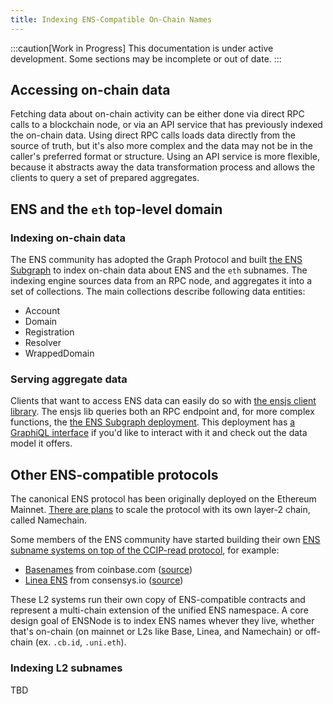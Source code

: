 ```yaml
---
title: Indexing ENS‐Compatible On‐Chain Names
---
```


:::caution[Work in Progress]
This documentation is under active development. Some sections may be incomplete or out of date.
:::


## Accessing on-chain data

Fetching data about on-chain activity can be either done via direct RPC calls to a blockchain node, or via an API service that has previously indexed the on-chain data. Using direct RPC calls loads data directly from the source of truth, but it's also more complex and the data may not be in the caller's preferred format or structure. Using an API service is more flexible, because it abstracts away the data transformation process and allows the clients to query a set of prepared aggregates.

## ENS and the `eth` top-level domain

### Indexing on-chain data

The ENS community has adopted the Graph Protocol and built [the ENS Subgraph](https://github.com/ensdomains/ens-subgraph) to index on-chain data about ENS and the `eth` subnames. The indexing engine sources data from an RPC node, and aggregates it into a set of collections. The main collections describe following data entities:
- Account
- Domain
- Registration
- Resolver
- WrappedDomain

### Serving aggregate data

Clients that want to access ENS data can easily do so with [the ensjs client library](https://github.com/ensdomains/ensjs). The ensjs lib queries both an RPC endpoint and, for more complex functions, the [the ENS Subgraph deployment](https://api.thegraph.com/subgraphs/name/ensdomains/ens). This deployment has [a GraphiQL interface](https://api.thegraph.com/subgraphs/name/ensdomains/ens/graphql?query=%7B%0A++account%28id%3A+%220xd4416b13d2b3a9abae7acd5d6c2bbdbe25686401%22%29+%7B%0A++++domains%28orderBy%3A+createdAt%2C+orderDirection%3A+desc%2C+first%3A+3%29+%7B%0A++++++name%0A++++++createdAt%0A++++++resolver+%7B%0A++++++++addr+%7B%0A++++++++++id%0A++++++++%7D%0A++++++++contentHash%0A++++++++texts%0A++++++%7D%0A++++%7D%0A++%7D%0A++registrations%28orderBy%3A+registrationDate%2C+orderDirection%3A+desc%2C+first%3A+3%29+%7B%0A++++registrationDate%0A++++domain+%7B%0A++++++name%0A++++%7D%0A++++registrant+%7B%0A++++++id%0A++++%7D%0A++%7D%0A%7D) if you'd like to interact with it and check out the data model it offers.

## Other ENS-compatible protocols

The canonical ENS protocol has been originally deployed on the Ethereum Mainnet. [There are plans](https://x.com/ensdomains/status/1869020192388616497) to scale the protocol with its own layer-2 chain, called Namechain.

Some members of the ENS community have started building their own [ENS subname systems on top of the CCIP-read protocol](https://docs.ens.domains/learn/ccip-read), for example:
- [Basenames](https://www.base.org/names) from coinbase.com ([source](https://github.com/base-org/basenames))
- [Linea ENS](https://names.linea.build/) from consensys.io ([source](https://github.com/Consensys/linea-ens))

These L2 systems run their own copy of ENS-compatible contracts and represent a multi-chain extension of the unified ENS namespace. A core design goal of ENSNode is to index ENS names whever they live, whether that's on-chain (on mainnet or L2s like Base, Linea, and Namechain) or off-chain (ex. `.cb.id`, `.uni.eth`).

### Indexing L2 subnames

TBD


